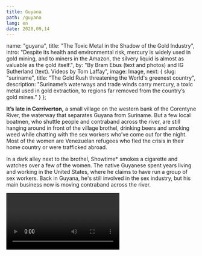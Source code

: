 ---
title: Guyana
path: /guyana
lang: en
date: 2020,09,14
---


  name: "guyana",
  title: "The Toxic Metal in the Shadow of the Gold Industry",
  intro: "Despite its health and environmental risk, mercury is widely used in gold mining, and to miners in the Amazon, the silvery liquid is almost as valuable as the gold itself.",
  by: "By Bram Ebus (text and photos) and IG Sutherland (text). Videos by Tom Laffay",
  image: Image,
  next: {
	slug: "suriname",
	title: "The Gold Rush threatening the World's greenest country",
	description: "Suriname’s waterways and trade winds carry mercury, a toxic metal used in gold extraction, to regions far removed from the country’s gold mines."
  }
};

**It’s late in Corriverton,** a small village on the western bank of the Corentyne River, the waterway that separates Guyana from Suriname. But a few local boatmen, who shuttle people and contraband across the river, are still hanging around in front of the village brothel, drinking beers and smoking weed while chatting with the sex workers who’ve come out for the night. Most of the women are Venezuelan refugees who fled the crisis in their home country or were trafficked abroad.

In a dark alley next to the brothel, Showtime* smokes a cigarette and watches over a few of the women. The native Guyanese spent years living and working in the United States, where he claims to have run a group of sex workers. Back in Guyana, he's still involved in the sex industry, but his main business now is moving contraband across the river.

<Video url="https://youtube.com/embed/fqPOWU235qI" />

Two commodities that are frequently taken over illegally are gold and mercury, and in the Guiana Shield region, one does not go without the other. Gold is Guyana’s primary export product thanks in large part to mercury, the toxic quicksilver used in its extraction process. In 2015, Guyana produced 19.1 tonnes of gold, according to official records, requiring an estimated [29 tonnes of mercury](https://www.iucn.nl/-files/groene_economie/regional_mercury_report_guyana.pdf). Both numbers are most likely much higher now, as gold production has increased since 2015 and a significant amount of Guyanese gold is trafficked abroad.

All of that mercury has grave impacts on human health and the environment, but efforts so far to curtail its use in the gold industry have only pushed supply chains underground, leaving many miners exposed to both the dire health consequences of the toxic substance and the legal risks of participating in the black market.

---

<Sidenote side="left">
	<MapGeorgetown />
</Sidenote>

Guyana and Suriname share the same Amazon ecosystems, access to the Northern Atlantic Ocean, and colonial past. Both countries endured centuries of British and Dutch occupations, only becoming independent in the 20th century.

<iframe src="https://datawrapper.dwcdn.net/xz5Yz/2/"></iframe>


Guyana is an especially poverty stricken nation. Plagued by corruption and underdevelopment, the collateral damage of its long colonial history, the gross income per capita amounts to just $4,760 U.S. dollars a year. Nearly a third of the country’s total population of 780,000 live in the capital city of Georgetown, where thousands of families live in buildings desperately in need of repair. Dilapidated wooden houses and urban junkyards are not an uncommon sight.  But economists are optimistic about the country’s future.


<Video url="https://youtube.com/embed/GtkqArJG52Y" />

Guyana is on the brink of becoming one of the wealthiest countries in Latin America. Massive offshore oil deposits were found in 2015 and will
bring in about 1.2 million barrels a day in the near future.

While oil is the talk of the town in Georgetown, the country’s 20,000 miners do not feel represented by their politicians.

In 2013, Guyana signed the Minamata Convention on Mercury, a global treaty designed to reduce mercury emissions to protect human health
and the environment. Named for a city in Japan where residents were poisoned by mercury released from a local factory, the convention calls for a ban on the use of mercury for mining. Guyana ratified the convention in 2014, and committed to reducing mercury use down to 75 percent of baseline levels by 2027.

> “We gotta get this silver to get the gold,” says one experienced miner in the interior of Guyana.

Newell Dennison, commissioner of the Guyana Geology and Mines Commission (GGMC), says that the first steps have been taken: “We’re already in the field going out to clustered areas,” where the GGMC discusses alternative mining techniques with the miners themselves. About 980 miners have received demonstrations, surveys, or workshops already, but their decision to continue with mercury or not so far depends on its effectiveness. “A lot of what’s going on is determined by what friends do, and what other miners do,” adds Dennison. “We recognize that it is not only about the GGMC going out there and doing things … it’s also about a culture shift.”

In the forests of Guyana, the upcoming mercury ban is met with discontent by communities of artisanal and small-scale miners who fear for their livelihoods as their gold production depends on the availability of mercury—also known as quicksilver, or to many miners, just “silver.”

<Gallery>

![The upcoming mercury ban is met with discontent by communities of artisanal and small-scale miners](../../images/guyana/slider1-1.jpg)*The upcoming mercury ban is met with discontent by communities of artisanal and small-scale miners*

![Alt](../../images/guyana/slider1-2.jpg)

![Alt](../../images/guyana/slider1-3.jpg)

![Alt](../../images/guyana/slider1-4.jpg)

![Alt](../../images/guyana/slider1-6.jpg)

![Alt](../../images/guyana/slider1-7.jpg)

![Alt](../../images/guyana/slider1-8.jpg)

![Alt](../../images/guyana/slider1-9.jpg)

![Alt](../../images/guyana/slider1-10.jpg)

</Gallery>

In the runup to this year’s presidential election in March, won by opposition candidate Irfaan Ali after a protracted disaster with the vote count, the Guyana Gold and Diamond Miners Association (GGDMA) and the National Mining Syndicate (NMS) published a [list of demands](https://ggdma.com/pressnews/a-manifesto-for-mining/) for politicians seeking the organizations’ political support. The first was that before phasing out the use of mercury, the government must provide miners with affordable alternative technologies, along with the financial and technical assistance needed to use them.

Without more assistance, little will change when the prohibition kicks in, according to the miners. Mercury will still be available on the black market—for an increased price.
“If it goes underground the mercury gets more expensive, far more expensive, because it’s illegal,” says Kennard Williams*, a mine operator. Mercury traders in charge of the supply will get rich, he says, while the miners do “all the hard work.”
Gabriel Lall, the former chairman of the Guyana Gold Board, the state agency that manages the gold trade and buys and exports gold, agrees that the ban on mercury is likely to “empower the proliferation of criminal enterprises.”

> “OUR BORDERS ARE LONG AND POROUS, OUR OFFICERS—WITH DUE RESPECT TO THE FEW THAT ARE CLEAN—ARE K NOWN TO LOOK THE OTHER WAY FOR A PRICE,”

There is widespread corruption in Guyana, Lall warns, and law enforcement officers often turn a blind eye to the illicit trade in return for kickbacks. “Our borders are long and porous, our officers—with due respect to the few that are clean—are known to look the other way for a price,” he says. “If in any link of the chain of oversight you have weaknesses, then you might as well not have a chain.” The police did not respond to a request for comment.

---

Guyana is the only country in the Guiana Shield region that still imports licensed mercury. Between 2008 and 2013, yearly imports averaged around 70,000 kilograms, but after Guyana signed the Minimata Convention, signaling its support for a phase out of (and future ban on) mercury, imports crashed, averaging just over 20,000 kg in the years since. Most of the mercury, which comes mainly from Russia, the United Kingdom, India, the United States, and Turkey, entered Guyana through the Georgetown seaport.

<iframe title="Mercury imports in Guyana (2008-2018)&amp;nbsp;" aria-label="Column Chart" src="//datawrapper.dwcdn.net/Wqe1W/1/" scrolling="no" frameborder="0" style="border: none;" width="600" height="400"></iframe>

There are huge profits to be made in the trade. The retail price of mercury in Guyana can amount to more than 10 times the import price. On average, mercury is imported for $17.40 USD/kg. Wholesalers sell it for $126, but in mining areas the quicksilver goes over the counter for between $159 and $234.

Although the ban is not yet in effect, talking about mercury is already taboo for the licensed importers. None of them agreed to give an interview on the record, but one former importer, who stockpiled enough mercury to continue selling it on the national market, suggests that bribes are being paid to obtain the licenses, which are managed by Guyana’s Pesticide and Toxic Chemicals Control Board. “You see, you start to get into deeper politics,” he says, grinning while clasping his hands in front of his shop’s counter in Georgetown. (The Board did not comment on the bribery allegations, but claims it has “no information to substantiate the alleged trafficking of mercury into Guyana.") He answers each question carefully, quietly weighing each response before he speaks. But when asked whether all imports are still legal, he reacts quickly: “Jesus Christ, you know you have not even touched the tip of the iceberg,” the Georgetown businessman laughs. “People are smuggling it right now into this country.”

The Georgetown trader, three experts, and additional sources from within the sector claim that —in addition to the legal imports—Chinese traders are funneling illicit mercury into the Georgetown seaport.

<Video url="https://youtube.com/embed/lJuft01OY1E" />

The Chinese importers have a lot of sway with Guyana’s government, according to a Guyanese source working for the state. "These guys have
access,” he says. “These guys feel comfortable twisting the arm for calling in favours for which they pay very, very richly."

> The ease with which mercury moves into and around Guyana has made the country a gateway for channeling the quicksilver into neighbouring countries

Once it’s inside Guyana, there’s no restrictions on the trade or movement of mercury around the country. The ease with which mercury moves into and around Guyana has made the country a gateway for channeling the quicksilver into neighbouring countries, according to Guyana’s former environmental minister Raphael Trotman. “I’m certain about the cross border trafficking,” he wrote via WhatsApp. “Most of the information I've received speaks of Suriname, but I can't rule out the others.”

---

In the center of Georgetown, small combi-vans pick up passengers and take them to all the corners of the country. The vehicles, painted with flashy colors and designs, aggressively zigzag through the city’s traffic, honking at even the slightest provocation. Many of the vans are bound for remote jungle outposts.

One driver, headed for Lethem, a town on the border with Brazil, offers to shuttle mercury there—for a price. “Everyone has to get paid,” he says, standing in front of his company’ office. “Because remember, it’s a chance you take. If we’re going to smuggle it, it’s going to be expensive.” Drivers charge as much as $500 to take a flask of mercury, which contains 34.5 kg of the quicksilver, across the river at Lethem. They use informal crossings to avoid the Brazilian federal police. Once it’s safely in Brazil, cab drivers carry the mercury to the local market in the city of Boa Vista.Sometimes private cars take it a few hours further north, into Venezuela.

> “Because remember, it’s a chance you take. If we’re going to smuggle it, it’s going to be expensive.”

The combi-vans also supply mining towns in Guyana’s interior. A steady trickle of vans, piled high with small mining equipment and food supplies and packed with passengers jockeying for window space, make the eight-hour trip to Mahdia.

The mining enclave was only declared a municipality in 2018. Most of the buildings in the small town center are made of wood. There are a few nightclubs and a gold shop on nearly every street. The lush jungle around the village is marked by dried out creeks and massive ochre-colored pits, as if a meteorite had fragmented just above the town and left craters throughout the surrounding area.

<Video url="https://youtube.com/embed/ExEVqQRdPqk" />

In one of these jungle pits, a young man holds on tight to a water hose as high-pressure water bursts out of the nozzle. He is called a “jetman.” He washes the gold-containing slurry into muddy pools, where a “pitman” works chest-deep in the water removing stones and other large pieces of rubbish. From there the “marrackman” uses a suction pump to funnel the slurry from the pools into the sluice box, yet another contraption that separates coarse gold pieces from other suspended particles by weight.

Under a structure made with wooden sticks and a plastic sheet sits the operation's overseer Kennard Williams*. His job is to trap the tinyflecks of gold that remain in the muddy slurry. "The gold is like powder. It's so fine, without the silver, you can't trap it," he says, sprinkling the silvery liquid over a thin amalgam plate.


<Gallery>

![Alt](../../images/guyana/slider-2-1.jpg) *Most of the miners in and around Mahdia are not in it for the riches; they are subsistence miners.*

![Alt](../../images/guyana/slider-2-2.jpg)

![Alt](../../images/guyana/slider-2-3.jpg)

![Alt](../../images/guyana/slider-2-4.jpg)

![Alt](../../images/guyana/slider-2-5.jpg)

</Gallery>


A generator kicks on and a muddy stream of water runs over the plate. Water and silt run through it while the amalgam is trapped on top. Occasionally, Williams pours more mercury over the plate, sometimes going through more than two pounds a day. The whole process on average takes a few days and multiple amalgam plates are used.

<Video url="https://youtube.com/embed/dOcQdbrynXo" />

Most of the miners in and around Mahdia are not in it for the riches; they are subsistence miners. Even after long days of backbreaking work, the miners are still barely able to support their families. Dexton Grant, an experienced miner who recently began working for Williams,carries heavy wooden planks on his shoulders as he slogs between the contaminated pits in the mine. There are few job opportunities in Mahdia outside the mining sector, according to Grant. He‘s grateful for the opportunity to put food on his family’s table.

The lack of educational opportunities and state investments in the region has condemned generations of villagers to a life in the muddy pits. Grant hopes that his children will have the chance to dedicate their lives to something else: “I’m in the mines to get this gold,” he says, and “to let them go to school.”

<Video url="https://youtube.com/embed/4SJe-illSZw" />

Small-scale miners are usually paid based on their production; the less gold they’re able to extract, the less they get paid. If mercury cannot be used anymore, Grant says it will be his exit from the sector. “It serves no purpose without the mercury, because it traps the gold much more,” he says. He’s more worried about his economic wellbeing than about his health.

There is no safe level of mercury exposure, according to experts, but Grant claims that mercury has not affected his body. It’s a belief that’s shared by many miners in Guyana.

<Video url="https://youtube.com/embed/noKstuzu1FQ" />

Harry Casey*, a Mahdia local who runs a mining project himself nearby, does not understand why people warn him about the mercury use. “It still gets me baffled, why is mercury so dangerous?” he asks out loud, driving his Toyota pickup truck through the jungle between mines. He smiles as he recalls playing with mercury as a child on visits to his father’s mine. His father used “buckets of mercury” as a miner and is still alive today. “My father is 84,” he says. “He made 17 children with my mother.”

Misconceptions about the health risks of mining with mercury are a serious issue in Guyana. But miners themselves are not the group that’s most affected by mercury contamination. In its liquid form, as miners use it, mercury is less of a risk to human health than in its gaseous form.

---

Gold shop workers, who burn the mercury off the amalgam, are most exposed to the toxic vapors. In the middle of one of the villages in the Guyanese goldfields of the interior, Leroy Persaud* chuckles nervously from behind his big desk in his gold shop, a one-story wood structure protected by solid metal bars. In 2013, after almost two years of buying gold from the mines and miners, burning the mercury off the amalgam sponges, and melting the
gold into small ingots, his health began to deteriorate.

![The amalgamed gold](../../images/fotos/DSC07015.jpg) *The amalgamed gold*

“Things started to get out of hand with me,” Persaud explains. Later that year, he started waking up with headaches, suffering from diarrhea and vomiting, and losing his sight. He also got a temper. “I ended up hitting my girlfriend,” he says. “I never used to do that.” In 2013, Persaud went to the local clinic in his village, where he tested negative for malaria and dengue. His symptoms continued to worsen, and after one particularly traumatic incident, in which Persaud began shaking uncontrollably and nearly lost his sight completely,his local doctors sent him to the capital. “I thought I was going to die,” he recalls.

At Eureka Laboratories in Georgetown, the only facility then equipped to test for mercury poisoning, his blood tests showed his mercury levels were 160 nanograms per milliliter (ng/mL), at least 10 times the normal

> THE DOCTOR IN BRAZIL [TOLD ME], ‘QUIT THE WORK IF YOU WANT TO LIVE.’ BUT THIS IS THE ONLY WORK I KNOW HOW TO DO TO SURVIVE AND [PROVIDE] FOR MY FAMILY

levels. The doctors advised him to leave his work and the mining region, but there was no treatment available in Guyana. An ex-girlfriend urged him to go to a hospital in Manaus, Brazil, according to Persaud, but the treatment was expensive and he was short on cash. To raise the 2.5 million GYD he needed for the trip and treatment, he went back to work in his gold shop. When he finally reached the Saint Julia hospital in Manaus, the doctors did not understand how he was still alive: the latest tests revealed that the mercury levels in his blood had climbed to 320ng/mL. “The doctor in Brazil [told me], ‘Quit the work if you want to live.’ But this is the only work I know how to do to survive and [provide] for my family. But I came back prepared.”

![Burning the mercury off and smelting the gold into small ingots](../../images/fotos/DSC07030.jpg) *Burning the mercury off and smelting the gold into small ingots*

Persaud continues to burn the toxic amalgam that miners sell to him. But now, fully suited up, with a mask and an extractor fan, Persaud argues that his activity is “90 percent safe.” The treatment he brought from Brazil, in combination with a healthy, vitamin-rich diet and an exercise routine to sweat the mercury out of his pores, helped him to get his levels back to 10ng/mL. “You don’t really see it, but you smell it,” Persaud laughs. “The scent I used to have is not there anymore.”

---

Today, seven years after Persaud made the trek to the capital, miners who want to get tested for mercury in Guyana still need to go to the Eureka Laboratories on Thomas Street in Georgetown. Inside, Dr. Rhonda Archer sees patients at the hospital bed in her office, separated from her desk by a light blue curtain.

![Miners burning off the mercury in a gold mine](../../images/fotos/DSC07416.jpg) *Miners burning off the mercury in a gold mine.*

Archer is an expert on mercury poisoning. She runs through a long list of its potential health effects: respiratory illnesses, neurological problems, damage to the liver, kidneys, and immune systems, to name a few. But she couldn’t do much for her patients in Guyana until treatment became available in 2018. That year, fo ur employees of the Guyana Geology and Mines Commission died over a six-month period at a lab run by the Guyana Gold Board, where mercury was burned off raw gold. Officials blamed mercury fumes. The lab was subsequently shut down, and since then, mercury treatment beca me available, mainly imported from the U.S.

Before that, only 5 to 10 people a year came to see Archer in Georgetown to get a mercury test; most people didn’t bother, knowing that medical help was not available. Since 2018, the number of miners seeking medical attention from her has doubled, but that still only amounts to 10 to 20 people a year.

> Since 2018, the number of miners seeking medical attention from her has doubled, but that still only amounts to 10 to 20 people a year.

Meanwhile, there are as many as 20,000 small-scale miners in Guyana, and the vast majority work with mercury on a daily basis. Archer worries that too few miners are seeking help for mercury poisoning in the capital even now that treatment is available in Guyana.

The test for mercury is kind of costly in comparison to a person’s wage in this country,” Archer says. “That seems to be a deterrent.” Blood testing for mercury poisoning, and the battery of other tests required to determine how much damage it’s caused throughout the body, can cost over 40,000 GYD (equivalent to nearly $200 USD), or more than half the monthly wages of many small-scale miners. The subsequent treatment costs an additional 25,000 GYD, on average.

---

The morning prayer crackles through the speakers of the local mosque in Corriverton at 5am. It's still dark, save for a few flickering streetlights. Suddenly the sound from the mosque stops, as a blackout envelops the village. With the first sunlight over the Corentyne river, a sleepy smuggler shows up in front of a house and walks through the entrance to the back of a courtyard to open the metal gates that lead to the river. It is time to go.

<Video url="https://youtube.com/embed/eOLHxmi8WV4" />

The engine of a go-fast boat roars to life next to the nearby pier. At a short distance, an Indian man wades waist deep through the water and washes up for his morning prayer; he pays no attention to what happens next to him. Contraband is usually moved at night, ferried across the river into Suriname at informal crossings known as “the backtrack.” That is, if the changing tides from the nearby sea allow for a safe passage over the Corentyne river. Last night the tide was too low, but the captain is not worried. “[Contraband] never gets seized on the boat on the water,” he says, steering away from the riverbank toward Suriname.

“A lot of people make money out of the backtrack,” he adds. The mercury, which is stored in heavy metal flasks, each worth as much as $8,000 USD, is taken across the river and into Suriname at various points along the coast. Smugglers sometimes pack as many as six or seven flasks onto each boat.

Mercury trafficking is a steady, if not lucrative business for captains, who charge tens of thousands of Guyanese dollars for each trip to Suriname, according to Showtime. “It’s illegal over there, but it’s legal over here, so you’re gonna find that the demand is mad-high,” says Showtime, hammering away beers and rum the night before in Corriverton. Small quantities are moved at a time, and compared to moving drugs like cocaine over the same route, the legal consequences are much smaller. But it’s still a risk.

“If you get caught by the police in Suriname, you go to jail,” says the captain, after turning off the loud engine in the middle of the Corentyne River. But if all goes well, he adds, “the guy who purchased it will be on the other side waiting, with a taxi or his car or whatsoever. When we drop it off, he collects it.”

Trafficking routes are as fluid as the mercury itself. They quickly change depending on where law enforcement focuses its attention and on the ever changing supply and demand mechanisms that dictate the black market in minerals. Until recently, this exact spot was an active backtrack for mercury trafficking. A new control post on the Surinamese side of the river has diverted the flow of mercury. Now flasks are taken across further upstream, where the riverbanks are covered by dense jungle.

“It’s still going to Suriname,” he says, but now it’s taken across “without
the people’s eyes.”

*\*Some names have been changed to protect the identities of interviewees.*
